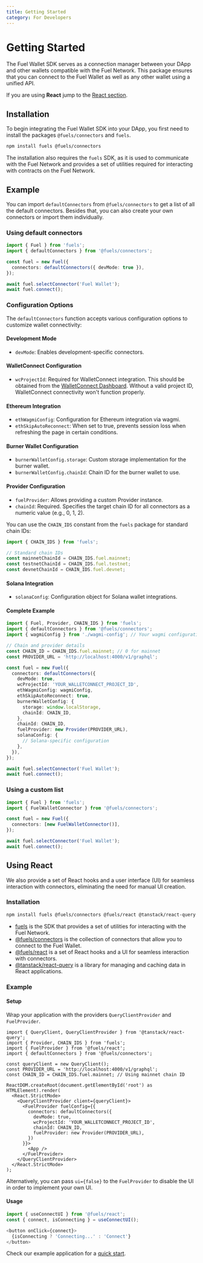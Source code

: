 ```yaml
---
title: Getting Started
category: For Developers
---
```


# Getting Started

The Fuel Wallet SDK serves as a connection manager between your DApp and other wallets compatible with the Fuel Network. This package ensures that you can connect to the Fuel Wallet as well as any other wallet using a unified API.

If you are using **React** jump to the [React section](./#using-react).

## Installation

To begin integrating the Fuel Wallet SDK into your DApp, you first need to install the packages `@fuels/connectors` and `fuels`.

```bash
npm install fuels @fuels/connectors
```

The installation also requires the `fuels` SDK, as it is used to communicate with the Fuel Network and provides a set of utilities required for interacting with contracts on the Fuel Network.

## Example

You can import `defaultConnectors` from `@fuels/connectors` to get a list of all the default connectors. Besides that, you can also create your own connectors or import them individually.

### Using default connectors
```ts
import { Fuel } from 'fuels';
import { defaultConnectors } from '@fuels/connectors';

const fuel = new Fuel({
  connectors: defaultConnectors({ devMode: true }),
});

await fuel.selectConnector('Fuel Wallet');
await fuel.connect();
```

### Configuration Options

The `defaultConnectors` function accepts various configuration options to customize wallet connectivity:

#### Development Mode
- `devMode`: Enables development-specific connectors.

#### WalletConnect Configuration
- `wcProjectId`: Required for WalletConnect integration. This should be obtained from the [WalletConnect Dashboard](https://cloud.walletconnect.com/). Without a valid project ID, WalletConnect connectivity won't function properly.

#### Ethereum Integration
- `ethWagmiConfig`: Configuration for Ethereum integration via wagmi.
- `ethSkipAutoReconnect`: When set to true, prevents session loss when refreshing the page in certain conditions.

#### Burner Wallet Configuration
- `burnerWalletConfig.storage`: Custom storage implementation for the burner wallet.
- `burnerWalletConfig.chainId`: Chain ID for the burner wallet to use.

#### Provider Configuration
- `fuelProvider`: Allows providing a custom Provider instance.
- `chainId`: Required. Specifies the target chain ID for all connectors as a numeric value (e.g., 0, 1, 2).

You can use the `CHAIN_IDS` constant from the `fuels` package for standard chain IDs:
```ts
import { CHAIN_IDS } from 'fuels';

// Standard chain IDs
const mainnetChainId = CHAIN_IDS.fuel.mainnet; 
const testnetChainId = CHAIN_IDS.fuel.testnet; 
const devnetChainId = CHAIN_IDS.fuel.devnet;   
```

#### Solana Integration
- `solanaConfig`: Configuration object for Solana wallet integrations.

#### Complete Example

```ts
import { Fuel, Provider, CHAIN_IDS } from 'fuels';
import { defaultConnectors } from '@fuels/connectors';
import { wagmiConfig } from './wagmi-config'; // Your wagmi configuration

// Chain and provider details
const CHAIN_ID = CHAIN_IDS.fuel.mainnet; // 0 for mainnet
const PROVIDER_URL = 'http://localhost:4000/v1/graphql';

const fuel = new Fuel({
  connectors: defaultConnectors({
    devMode: true,
    wcProjectId: 'YOUR_WALLETCONNECT_PROJECT_ID',
    ethWagmiConfig: wagmiConfig,
    ethSkipAutoReconnect: true,
    burnerWalletConfig: {
      storage: window.localStorage,
      chainId: CHAIN_ID,
    },
    chainId: CHAIN_ID,
    fuelProvider: new Provider(PROVIDER_URL),
    solanaConfig: {
      // Solana-specific configuration
    },
  }),
});

await fuel.selectConnector('Fuel Wallet');
await fuel.connect();
```

### Using a custom list
```ts
import { Fuel } from 'fuels';
import { FuelWalletConnector } from '@fuels/connectors';

const fuel = new Fuel({
  connectors: [new FuelWalletConnector()],
});

await fuel.selectConnector('Fuel Wallet');
await fuel.connect();
```

## Using React

We also provide a set of React hooks and a user interface (UI) for seamless interaction with connectors, eliminating the need for manual UI creation.

### Installation

```bash
npm install fuels @fuels/connectors @fuels/react @tanstack/react-query
```

- [fuels](https://github.com/FuelLabs/fuels-ts) is the SDK that provides a set of utilities for interacting with the Fuel Network.
- [@fuels/connectors](https://github.com/FuelLabs/fuel-connectors) is the collection of connectors that allow you to connect to the Fuel Wallet.
- [@fuels/react](https://github.com/FuelLabs/fuel-connectors/tree/main/packages/react) is a set of React hooks and a UI for seamless interaction with connectors.
- [@tanstack/react-query](https://github.com/tanstack/query) is a library for managing and caching data in React applications.

### Example

#### Setup

Wrap your application with the providers `QueryClientProvider` and `FuelProvider`.

```tsx
import { QueryClient, QueryClientProvider } from '@tanstack/react-query';
import { Provider, CHAIN_IDS } from 'fuels';
import { FuelProvider } from '@fuels/react';
import { defaultConnectors } from '@fuels/connectors';

const queryClient = new QueryClient();
const PROVIDER_URL = 'http://localhost:4000/v1/graphql';
const CHAIN_ID = CHAIN_IDS.fuel.mainnet; // Using mainnet chain ID

ReactDOM.createRoot(document.getElementById('root') as HTMLElement).render(
  <React.StrictMode>
    <QueryClientProvider client={queryClient}>
      <FuelProvider fuelConfig={{ 
        connectors: defaultConnectors({ 
          devMode: true,
          wcProjectId: 'YOUR_WALLETCONNECT_PROJECT_ID',
          chainId: CHAIN_ID,
          fuelProvider: new Provider(PROVIDER_URL),
        }) 
      }}>
        <App />
      </FuelProvider>
    </QueryClientProvider>
  </React.StrictMode>
);
```

Alternatively, you can pass `ui={false}` to the `FuelProvider` to disable the UI in order to implement your own UI.

#### Usage

```ts
import { useConnectUI } from '@fuels/react';
const { connect, isConnecting } = useConnectUI();

<button onClick={connect}>
  {isConnecting ? 'Connecting...' : 'Connect'}
</button>
```

Check our example application for a [quick start](https://github.com/FuelLabs/fuels-wallet/tree/master/examples/cra-dapp).
